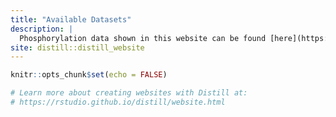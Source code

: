 ```yaml
---
title: "Available Datasets"
description: |
  Phosphorylation data shown in this website can be found [here](https://github.com/belilab/DDRBase2/raw/master/data/Phospho_database.processed.txt.gz).
site: distill::distill_website
---
```


```r
knitr::opts_chunk$set(echo = FALSE)

# Learn more about creating websites with Distill at:
# https://rstudio.github.io/distill/website.html

```

